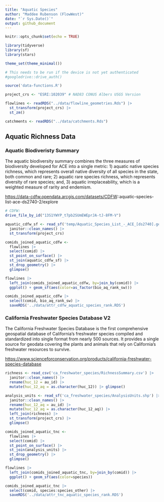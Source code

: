 ```yaml
---
title: "Aquatic Species"
author: "Maddee Rubenson (FlowWest)"
date: "`r Sys.Date()`"
output: github_document
---
```


```r
knitr::opts_chunk$set(echo = TRUE)

library(tidyverse)
library(sf)
library(stars)

theme_set(theme_minimal())

# This needs to be run if the device is not yet authenticated
#googledrive::drive_auth()

source('data-functions.R')
```

```r
project_crs <- "ESRI:102039" # NAD83 CONUS Albers USGS Version

flowlines <- readRDS("../data/flowline_geometries.Rds") |>
  st_transform(project_crs) |> 
  st_zm()

catchments <- readRDS("../data/catchments.Rds")
```

## Aquatic Richness Data

### Aquatic Biodiveristy Summary

The aquatic biodiversity summary combines the three measures of biodiversity developed for ACE into a single metric: 1) aquatic native species richness, which represents overall native diversity of all species in the state, both common and rare; 2) aquatic rare species richness, which represents diversity of rare species; and, 3) aquatic irreplaceability, which is a weighted measure of rarity and endemism.

<https://data-cdfw.opendata.arcgis.com/datasets/CDFW>::aquatic-species-list-ace-ds2740-2/explore

```r

# CDFW:
drive_file_by_id("13S1YWYP_t7pb2SUmEWEprJA-tJ-8FM-V") 

aquatic_cdfw_sf <- read_sf('temp/Aquatic_Species_List_-_ACE_[ds2740].geojson') |> 
  janitor::clean_names() |> 
  st_transform(project_crs) 

comids_joined_aquatic_cdfw <-
  flowlines |>
  select(comid) |>
  st_point_on_surface() |>
  st_join(aquatic_cdfw_sf) |>
  st_drop_geometry() |>
  glimpse()

flowlines |> 
  left_join(comids_joined_aquatic_cdfw, by=join_by(comid)) |>
  ggplot() + geom_sf(aes(color=as_factor(bio_aq_rank_sw))) 

comids_joined_aquatic_cdfw |> 
  select(comid, bio_aq_rank_sw) |>
  saveRDS('../data/attr_cdfw_aquatic_species_rank.RDS')
```

### California Freshwater Species Database V2

The California Freshwater Species Database is the first comprehensive geospatial database of California’s freshwater species compiled and standardized into single format from nearly 500 sources. It provides a single source for geodata covering the plants and animals that rely on California’s freshwater resources to survive.

<https://www.scienceforconservation.org/products/california-freshwater-species-database>

```r
richness <- read_csv('ca_freshwater_species/RichnessSummary.csv') |> 
  janitor::clean_names() |> 
  rename(huc_12 = au_id) |> 
  mutate(huc_12_aq = as.character(huc_12)) |> glimpse()

analysis_units <- read_sf('ca_freshwater_species/AnalysisUnits.shp') |> 
  janitor::clean_names() |> 
  rename(huc_12_aq = au_id) |> 
  mutate(huc_12_aq = as.character(huc_12_aq)) |> 
  left_join(richness) |> 
  st_transform(project_crs) |> 
  glimpse()

comids_joined_aquatic_tnc <-
  flowlines |>
  select(comid) |>
  st_point_on_surface() |>
  st_join(analysis_units) |>
  st_drop_geometry() |>
  glimpse()

flowlines |> 
  left_join(comids_joined_aquatic_tnc, by=join_by(comid)) |>
  ggplot() + geom_sf(aes(color=species)) 

comids_joined_aquatic_tnc |> 
  select(comid, species:species_other) |>
  saveRDS('../data/attr_tnc_aquatic_species_rank.RDS')
```
